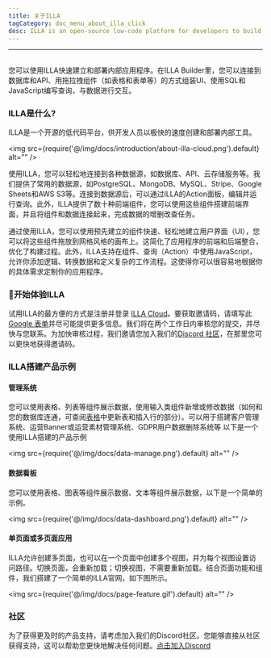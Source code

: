 ```yaml
---
title: 关于ILLA
tagCategory: doc_menu_about_illa_click
desc: ILLA is an open-source low-code platform for developers to build and deploy internal tools remarkably fast.
---
```

---


## <Heading hidden>关于ILLA</Heading>

您可以使用ILLA快速建立和部署内部应用程序。在ILLA Builder里，您可以连接到数据库和API、用拖拉拽组件（如表格和表单等）的方式组装UI、使用SQL和JavaScript编写查询，与数据进行交互。

### ILLA是什么?

ILLA是一个开源的低代码平台，供开发人员以极快的速度创建和部署内部工具。

<img
  src={require('@/img/docs/introduction/about-illa-cloud.png').default}
  alt=""
/>

使用ILLA，您可以轻松地连接到各种数据源，如数据库、API、云存储服务等。我们提供了常用的数据源，如PostgreSQL、MongoDB、MySQL、Stripe、Google Sheets和AWS S3等。连接到数据源后，可以通过ILLA的Action面板，编辑并运行查询。此外，ILLA提供了数十种前端组件，您可以使用这些组件搭建前端界面，并且将组件和数据连接起来，完成数据的增删改查任务。

通过使用ILLA，您可以使用预先建立的组件快速、轻松地建立用户界面（UI），您可以将这些组件拖放到网格风格的画布上。这简化了应用程序的前端和后端整合，优化了构建过程。此外，ILLA支持在组件、查询（Action）中使用JavaScript，允许你添加逻辑、转换数据和定义复杂的工作流程。这使得你可以很容易地根据你的具体需求定制你的应用程序。

### 🚀开始体验ILLA
试用ILLA的最方便的方式是注册并登录 [ILLA Cloud](https://cloud.illacloud.com/)。要获取邀请码，请填写此 [Google 表单](https://forms.gle/XFRSUc3yFpzbCdcWA)并尽可能提供更多信息。我们将在两个工作日内审核您的提交，并尽快与您联系。为加快审核过程，我们邀请您加入我们的[Discord 社区](https://discord.gg/illacloud)，在那里您可以更快地获得邀请码。

### ILLA搭建产品示例

#### 管理系统
您可以使用表格、列表等组件展示数据，使用输入类组件新增或修改数据（如何和您的数据库连通，可查阅[表格](https://www.illacloud.com/zh-CN/docs/table)中更新表和插入行的部分）。可以用于搭建客户管理系统、运营Banner或运营素材管理系统、GDPR用户数据删除系统等
以下是一个使用ILLA搭建的产品示例

<img
  src={require('@/img/docs/data-manage.png').default}
  alt=""
/>

#### 数据看板
您可以使用表格、图表等组件展示数据、文本等组件展示数据，以下是一个简单的示例。

<img
  src={require('@/img/docs/data-dashboard.png').default}
  alt=""
/>

#### 单页面或多页面应用
ILLA允许创建多页面，也可以在一个页面中创建多个视图，并为每个视图设置访问路径。切换页面，会重新加载；切换视图，不需要重新加载。结合页面功能和组件，我们搭建了一个简单的ILLA官网，如下图所示。

<img
  src={require('@/img/docs/page-feature.gif').default}
  alt=""
/>

### 社区

为了获得更及时的产品支持，请考虑加入我们的Discord社区。您能够直接从社区获得支持，这可以帮助您更快地解决任何问题。[点击加入Discord](https://discord.com/invite/illacloud)
